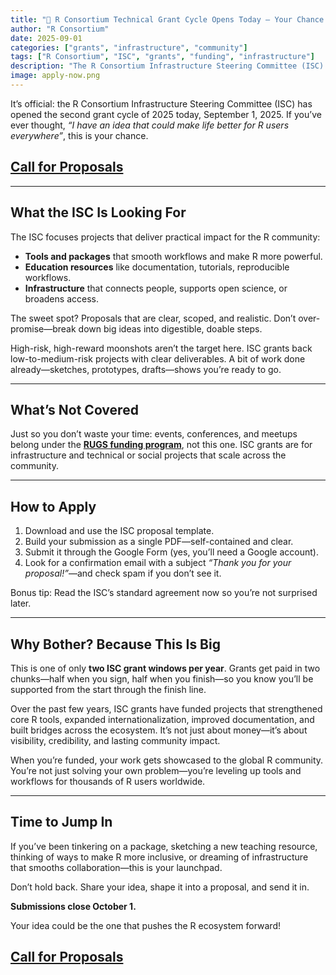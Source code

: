 ```yaml
---
title: "🚀 R Consortium Technical Grant Cycle Opens Today — Your Chance to Make a Mark"
author: "R Consortium"
date: 2025-09-01
categories: ["grants", "infrastructure", "community"]
tags: ["R Consortium", "ISC", "grants", "funding", "infrastructure"]
description: "The R Consortium Infrastructure Steering Committee (ISC) has opened the second grant cycle of 2025. Learn how to apply for funding to support your R community infrastructure projects."
image: apply-now.png
---
```


It's official: the R Consortium Infrastructure Steering Committee (ISC) has opened the second grant cycle of 2025 today, September 1, 2025. If you've ever thought, *"I have an idea that could make life better for R users everywhere"*, this is your chance.

## [Call for Proposals](https://r-consortium.org/all-projects/callforproposals.html)

---

## **What the ISC Is Looking For**

The ISC focuses projects that deliver practical impact for the R community:

* **Tools and packages** that smooth workflows and make R more powerful.  
* **Education resources** like documentation, tutorials, reproducible workflows.  
* **Infrastructure** that connects people, supports open science, or broadens access.

The sweet spot? Proposals that are clear, scoped, and realistic. Don't over-promise—break down big ideas into digestible, doable steps. 

High-risk, high-reward moonshots aren't the target here. ISC grants back low-to-medium-risk projects with clear deliverables. A bit of work done already—sketches, prototypes, drafts—shows you're ready to go.

---

## **What's Not Covered**

Just so you don't waste your time: events, conferences, and meetups belong under the [**RUGS funding program**](https://r-consortium.org/all-projects/rugsprogram.html), not this one. ISC grants are for infrastructure and technical or social projects that scale across the community.

---

## **How to Apply**

1. Download and use the ISC proposal template.  
2. Build your submission as a single PDF—self-contained and clear.  
3. Submit it through the Google Form (yes, you'll need a Google account).  
4. Look for a confirmation email with a subject *"Thank you for your proposal!"*—and check spam if you don't see it.

Bonus tip: Read the ISC's standard agreement now so you're not surprised later.

---

## **Why Bother? Because This Is Big**

This is one of only **two ISC grant windows per year**. Grants get paid in two chunks—half when you sign, half when you finish—so you know you'll be supported from the start through the finish line.

Over the past few years, ISC grants have funded projects that strengthened core R tools, expanded internationalization, improved documentation, and built bridges across the ecosystem. It's not just about money—it's about visibility, credibility, and lasting community impact.

When you're funded, your work gets showcased to the global R community. You're not just solving your own problem—you're leveling up tools and workflows for thousands of R users worldwide.

---

## **Time to Jump In**

If you've been tinkering on a package, sketching a new teaching resource, thinking of ways to make R more inclusive, or dreaming of infrastructure that smooths collaboration—this is your launchpad.

Don't hold back. Share your idea, shape it into a proposal, and send it in.

**Submissions close October 1.**

Your idea could be the one that pushes the R ecosystem forward!

## [Call for Proposals](https://r-consortium.org/all-projects/callforproposals.html)